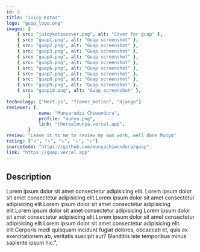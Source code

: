 ---
id: 2
title: "Juicy Kotas"
logo: "guap_logo.png"
images: [
    { src: "juicykotascover.png", alt: "Cover for guap" },
    { src: "guap1.png", alt: "Guap screenshot" },
    { src: "guap2.png", alt: "Guap screenshot" },
    { src: "guap3.png", alt: "Guap screenshot" },
    { src: "guap4.png", alt: "Guap screenshot" },
    { src: "guap5.png", alt: "Guap screenshot" },
    { src: "guap6.png", alt: "Guap screenshot" },
    { src: "guap7.png", alt: "Guap screenshot" },
    { src: "guap8.png", alt: "Guap screenshot" },
    { src: "guap9.png", alt: "Guap screenshot" },
    { src: "guap10.png", alt: "Guap screenshot" },
		]
technology: ["Next.js", "framer_motion", "django"]
reviewer: {
			name: "Munyaradzi Chiwundura",
			profile: "munya.png",
			link: "therealmunya.vercel.app",
		}
review: "Leave it to me to review my own work, well done Munya"
rating: ["⭐", "⭐", "⭐", "⭐", "⭐"]
sourceCode: "https://github.com/munyachiwundura/guap"
link: "https://guap.vercel.app"
---

## Description

Lorem ipsum dolor sit amet consectetur adipisicing elit. Lorem ipsum dolor sit amet consectetur adipisicing elit.Lorem ipsum dolor sit amet consectetur adipisicing elit.Lorem ipsum dolor sit amet consectetur adipisicing elit.Lorem ipsum dolor sit amet consectetur adipisicing Lorem ipsum dolor sit amet consectetur adipisicing elit.Lorem ipsum dolor sit amet consectetur adipisicing elit.Lorem ipsum dolor sit amet consectetur adipisicing elit. elit.Corporis modi quisquam incidunt fugiat dolores, obcaecati et, quis ex exercitationem ab, veritatis suscipit aut? Blanditiis iste temporibus minus sapiente ipsum hic.",
